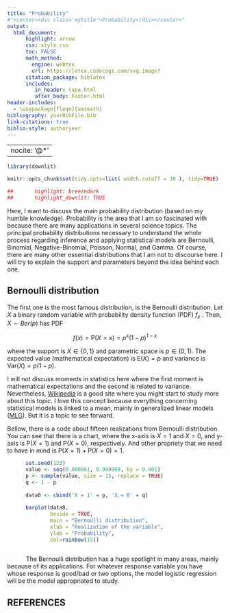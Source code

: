 ---
title: "Probability"
#"<center><div class='mytitle'>Probability</div></center>"
output:
  html_document:
      highlight: arrow
      css: style.css
      toc: FALSE
      math_method: 
        engine: webtex
        url: https://latex.codecogs.com/svg.image?
      citation_package: biblatex
      includes: 
         in_header: Capa.html
         after_body: Footer.html
header-includes:
  - \usepackage[fleqn]{amsmath}
bibliography: yourBibFile.bib
link-citations: true
biblio-style: authoryear
---


---
nocite: '@*'
---

```{r setup, include=FALSE, echo = FALSE}

library(downlit)

knitr::opts_chunk$set(tidy.opts=list( width.cutoff = 30 ), tidy=TRUE)

##       highlight: breezedark
##       highlight_downlit: TRUE

```

\newcommand{\E}{\mathrm{E}}
\newcommand{\var}{\mathrm{Var}}
\newcommand{\P}{\mathrm{P}}

<section class="section" >
  <div class="content">

Here, I want to discuss the main probability distribution (based on my humble knowledge). Probability is the area that I am so fascinated with because there are many applications in several science topics. The principal probability distributions necessary to understand the whole process regarding inference and applying statistical models are Bernoulli, Binomial, Negative-Binomial, Poisson, Normal, and Gamma. Of course, there are many other essential distributions that I am not to discourse here. I will try to explain the support and parameters beyond the idea behind each one.  

# Bernoulli distribution

The first one is the most famous distribution, is the Bernoulli distribution. Let $X$ a binary random variable with probability density function (PDF) $f_{x}$ . Then, $X \sim Ber(p)$ has PDF

<div class="equation">
  $$f(x) = \P(X = x) = p^{x} (1-p)^{1-x}$$
</div>
    
where the support is $X \in \{0, 1\}$ and parametric space is $p \in (0, 1)$. The expected value (mathematical expectation) is $\E(X) = p$ and variance is $\var(X) = p(1 - p)$.

I will not discuss moments in statistics here where the first moment is mathematical expectations and the second is related to variance. Nevertheless, [Wikipedia](https://en.wikipedia.org/wiki/Moment_(mathematics)) is a good site where you might start to study more about this topic. I love this concept because everything concerning statistical models is linked to a mean, mainly in generalized linear models ([MLG](https://en.wikipedia.org/wiki/Generalized_linear_model)). But it is a topic to see forward. 

Bellow, there is a code about fifteen realizations from Bernoulli distribution. You can see that there is a chart, where the x-axis is $X = 1$ and $X = 0$, and  y-axis is $\P(X = 1)$ and $\P(X = 0)$, respectively. And other propriety that we need to have in mind is $\P(X = 1) + \P(X = 0) = 1$.
<span style="width:40px;display:inline-block"></span>
```{r warning=FALSE, message=FALSE, fig.align="center", fig.height=4, class.source="watch-out"}
      set.seed(123)
      value <- seq(0.000001, 0.999999, by = 0.001)
      p <- sample(value, size = 15, replace = TRUE)
      q <- 1 - p
      
      data0 <- cbind('X = 1' = p, 'X = 0' = q)
      
      barplot(data0, 
              beside = TRUE,
              main = "Bernoulli distribution",
              xlab = "Realization of the variable",
              ylab = "Probability",
              col=rainbow(15))
      
```
<span style="width:40px;display:inline-block"></span>
The Bernoulli distribution has a huge spotlight in many areas, mainly because of its applications. For whatever response variable you have whose response is good/bad or two options, the model logistic regression will be the model appropriated to study. 
 <!--       
# Binomial distribution 
   
The Binomial distribution is essential primarily due to its application in the experimental area of health, agronomy, or other sciences. Let $X$ a binary random variable with probability density function (PDF) $f_{x}$. Then, $X \sim Bin(n, p)$ has PDF

    
<div class="equation">
$$f(x) = \P(X = x) = {{n}\choose{x}} p^{x} (1-p)^{n-x}$$
</div>

   
where the support is $X \in \{0, 1, \dots, n\}$ number of successes and parametric space is $p \in (0, 1)$ success probability for each trial and $n \in \{0, 1, \dots\}$ number of trials. The expected value is $\E(X) = np$ and variance is $\var(X) = np(1 - p)$.
      
For this last one, $n$, I would prefer to treat it as fix value than a parameter.  It happens because you will have always been with this value previously. And the concept of the parameter is to estimate from the sample and not to have it before. It might have the same idea or be called a hyperparameter, such as machine learning techniques. 

The graph below shows us how different $p$ could affect the density curve of Binomial distribution. 
<span style="width:40px;display:inline-block"></span>
        
```{r warning=FALSE, message=FALSE, fig.align="center", fig.height=4, class.source="watch-out"}
      
      par(mfrow = c(2, 2))
      
      n <- 30
      success <- seq(0, n)
      prob <- c(0.2,0.4,0.6,0.8)
      
      for (i in seq(1, length(prob)) ) {
        
        set.seed(123)
        
        dens <- dbinom(success, size=n, prob= prob[i])
        name <- paste0('Binomial Distribution (n=',n,', p=',prob[i],')') 
        
        plot(success, dens,
             type='h',
             main=name,
             ylab='Probability',
             xlab ='Successes',
             lwd=3)
      }
```
<span style="width:40px;display:inline-block"></span>
        
The model that comes from this one is the [dose‐effect model](https://en.wikipedia.org/wiki/Dose%E2%80%93response_relationship) used in an experiment, and this idea comes from GLM as well. I will explain this model in the future-forward and link it here as it is ready.  -->

# REFERENCES

<div id="refs"></div>

</div>
</section>





